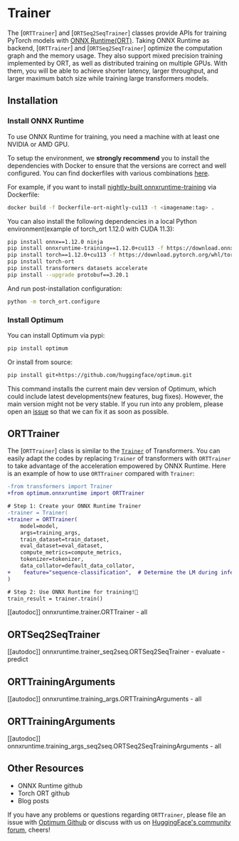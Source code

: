 <!--Copyright 2022 The HuggingFace Team. All rights reserved.

Licensed under the Apache License, Version 2.0 (the "License"); you may not use this file except in compliance with
the License. You may obtain a copy of the License at

http://www.apache.org/licenses/LICENSE-2.0

Unless required by applicable law or agreed to in writing, software distributed under the License is distributed on
an "AS IS" BASIS, WITHOUT WARRANTIES OR CONDITIONS OF ANY KIND, either express or implied. See the License for the
specific language governing permissions and limitations under the License.
-->

# Trainer

The [`ORTTrainer`] and [`ORTSeq2SeqTrainer`] classes provide APIs for training PyTorch models with [ONNX Runtime(ORT)](https://onnxruntime.ai/).
Taking ONNX Runtime as backend, [`ORTTrainer`] and [`ORTSeq2SeqTrainer`] optimize the computation graph and the memory usage. They also support
mixed precision training implemented by ORT, as well as distributed training on multiple GPUs. With them, you will be able to achieve shorter
latency, larger throughput, and larger maximum batch size while training large transformers models.

## Installation

### Install ONNX Runtime

To use ONNX Runtime for training, you need a machine with at least one NVIDIA or AMD GPU.

To setup the environment, we __strongly recommend__ you to install the dependencies with Docker to ensure that the versions are correct and well
configured. You can find dockerfiles with various combinations [here](https://github.com/huggingface/optimum/tree/main/examples/onnxruntime/training/docker).

For example, if you want to install [nightly-built onnxruntime-training](https://github.com/huggingface/optimum/blob/main/examples/onnxruntime/training/docker/Dockerfile-ort-nightly-cu113) via Dockerfile:

```bash
docker build -f Dockerfile-ort-nightly-cu113 -t <imagename:tag> .
```

You can also install the following dependencies in a local Python environment(example of torch_ort 1.12.0 with CUDA 11.3):

```bash
pip install onnx==1.12.0 ninja
pip install onnxruntime-training==1.12.0+cu113 -f https://download.onnxruntime.ai/onnxruntime_stable_cu113.html
pip install torch==1.12.0+cu113 -f https://download.pytorch.org/whl/torch_stable.html
pip install torch-ort
pip install transformers datasets accelerate
pip install --upgrade protobuf==3.20.1
```

And run post-installation configuration:

```bash
python -m torch_ort.configure
```

### Install Optimum

You can install Optimum via pypi:

```bash
pip install optimum
```

Or install from source:

```bash
pip install git+https://github.com/huggingface/optimum.git
```

This command installs the current main dev version of Optimum, which could include latest developments(new features, bug fixes). However, the
main version might not be very stable. If you run into any problem, please open an [issue](https://github.com/huggingface/optimum/issues) so
that we can fix it as soon as possible.

## ORTTrainer

The [`ORTTrainer`] class is similar to the [`Trainer`](https://huggingface.co/docs/transformers/main/en/main_classes/trainer#trainer)
of Transformers. You can easily adapt the codes by replacing `Trainer` of transformers with `ORTTrainer` to take advantage of the acceleration
empowered by ONNX Runtime. Here is an example of how to use `ORTTrainer` compared with `Trainer`:

```diff
-from transformers import Trainer
+from optimum.onnxruntime import ORTTrainer

# Step 1: Create your ONNX Runtime Trainer
-trainer = Trainer(
+trainer = ORTTrainer(
    model=model,
    args=training_args,
    train_dataset=train_dataset,
    eval_dataset=eval_dataset,
    compute_metrics=compute_metrics,
    tokenizer=tokenizer,
    data_collator=default_data_collator,
+    feature="sequence-classification",  # Determine the LM during inference with ORT
)

# Step 2: Use ONNX Runtime for training!🤗
train_result = trainer.train()
```

[[autodoc]] onnxruntime.trainer.ORTTrainer
    - all

## ORTSeq2SeqTrainer

[[autodoc]] onnxruntime.trainer_seq2seq.ORTSeq2SeqTrainer
    - evaluate
    - predict

## ORTTrainingArguments

[[autodoc]] onnxruntime.training_args.ORTTrainingArguments
    - all

## ORTTrainingArguments

[[autodoc]] onnxruntime.training_args_seq2seq.ORTSeq2SeqTrainingArguments
    - all

## Other Resources

* ONNX Runtime github
* Torch ORT github
* Blog posts

If you have any problems or questions regarding `ORTTrainer`, please file an issue with [Optimum Github](https://github.com/huggingface/optimum)
or discuss with us on [HuggingFace's community forum](https://discuss.huggingface.co/c/optimum/), cheers!